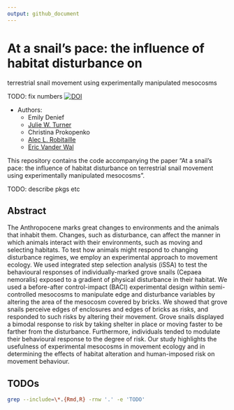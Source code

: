 ```yaml
---
output: github_document
---
```


# At a snail’s pace: the influence of habitat disturbance on 
terrestrial snail movement using experimentally 
manipulated mesocosms


TODO: fix numbers
[![DOI](https://zenodo.org/badge/ZZZ.svg)](https://zenodo.org/badge/latestdoi/ZZZ)


* Authors:
  + Emily Denief
  + [Julie W. Turner](https://www.julwturner.com)
  + Christina Prokopenko
  + [Alec L. Robitaille](http://robitalec.ca)
  + [Eric Vander Wal](http://weel.gitlab.io)

This repository contains the code accompanying the paper "At a snail’s pace: the
influence of habitat disturbance on terrestrial snail movement using
experimentally manipulated mesocosms".

TODO: describe pkgs etc

## Abstract

The Anthropocene marks great changes to environments and the animals that inhabit them. Changes, such as disturbance, can affect the manner in which animals interact with their environments, such as moving and selecting habitats. To test how animals might respond to changing disturbance regimes, we employ an experimental approach to movement ecology. We used integrated step selection analysis (iSSA) to test the behavioural responses of individually-marked grove snails (Cepaea nemoralis) exposed to a gradient of physical disturbance in their habitat. We used a before-after control-impact (BACI) experimental design within semi-controlled mesocosms to manipulate edge and disturbance variables by altering the area of the mesocosm covered by bricks. We showed that grove snails perceive edges of enclosures and edges of bricks as risks, and responded to such risks by altering their movement. Grove snails displayed a bimodal response to risk by taking shelter in place or moving faster to be farther from the disturbance. Furthermore, individuals tended to modulate their behavioural response to the degree of risk. Our study highlights the usefulness of experimental mesocosms in movement ecology and in determining the effects of habitat alteration and human-imposed risk on movement behaviour. 

## TODOs

```bash
grep --include=\*.{Rmd,R} -rnw '.' -e 'TODO'
```
